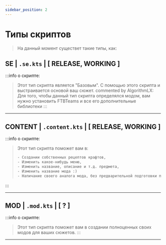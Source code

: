 ```yaml
---
sidebar_position: 2
---
```


# Типы скриптов

> На данный момент существет такие типы, как:

## SE | `.se.kts` | [ RELEASE, WORKING ]

:::info о скрипте:
> Этот тип скрипта является "Базовым". С помощью этого скрипта и выстраивается основой ваш сюжет.
> commented by AlgorithmLX: Для того, чтобы данный тип скрипта определялся модом, вам нужно установить FTBTeams и все его дополнительные библиотеки 
:::
> 
---

## CONTENT | `.content.kts` | [ RELEASE, WORKING ]

:::info о скрипте:
> Этот тип скрипта поможет вам в:
> ```txt
> - Создании собственных рецептов крафтов,
> - Изменить какое-нибудь меню,
> - Изменить название, описание и т.д. предмета,
> - Изменить название мода :)
> - Напичание своего аналога мода, без предварительной подготовки проекта
> ```
:::

---

## MOD | `.mod.kts` | [ ? ]

:::info о скрипте:
> Этот тип скрипта поможет вам в создании полноценных своих модов для ваших сюжетов.
:::

---
 